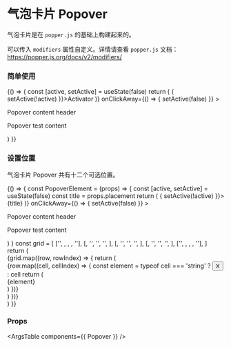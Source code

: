 
<Meta title="组件/气泡卡片 Popover" component={Popover} />

# 气泡卡片 Popover

气泡卡片是在 `popper.js` 的基础上构建起来的。

可以传入 `modifiers` 属性自定义。详情请查看 `popper.js` 文档：https://popper.js.org/docs/v2/modifiers/

### 简单使用

<Canvas>
  <Story name="Popover">
    {() => {
      const [active, setActive] = useState(false)
      return (
        <Popover
          active={active}
          activator={(
            <Button style={{ width: 112, fontSize: 15, height: 40 }} onClick={() => { setActive(!active) }}>Activator</Button>
          )}
          onClickAway={() => { setActive(false) }}
        >
          <div className="m-4 w-48 h-24">
            <p>Popover content header</p>
            <p>Popover test content</p>
          </div>
        </Popover>
      )
    }}
  </Story>
</Canvas>

### 设置位置

气泡卡片 Popover 共有十二个可选位置。

<Canvas>
  <Story name="Popover with Position">
    {() => {
      const PopoverElement = (props) => {
        const [active, setActive] = useState(false)
        const title = props.placement
        return (
          <Popover
            {...props}
            active={active}
            activator={(
              <Button style={{ width: 112, fontSize: 15, height: 40 }} onClick={() => { setActive(!active) }}>{title}</Button>
            )}
            onClickAway={() => { setActive(false) }}
          >
            <div className="m-4 w-48 h-24">
              <p>Popover content header</p>
              <p>Popover test content</p>
            </div>
          </Popover>
        )
      }
      const grid = [
        ['', <PopoverElement placement='top-start' />, <PopoverElement placement='top' />, <PopoverElement placement='top-end' />, ''],
        [<PopoverElement placement='left-start' />, '', '', '', <PopoverElement placement='right-start' />],
        [<PopoverElement placement='left' />, '', '', '', <PopoverElement placement='right' />],
        [<PopoverElement placement='left-end' />, '', '', '', <PopoverElement placement='right-end' />],
        ['', <PopoverElement placement='bottom-start' />, <PopoverElement placement='bottom' />, <PopoverElement placement='bottom-end' />, ''],
      ]
      return (
        <div className="flex flex-col items-center">
          {grid.map((row, rowIndex) => {
            return (
              <div key={rowIndex} className="row flex flex-row">
                {row.map((cell, cellIndex) => {
                  const element = typeof cell === 'string' ? <Button style={{ width: 112, fontSize: 15, height: 40, visibility: 'hidden' }}>X</Button> : cell
                  return (
                    <div key={cellIndex} className="cell m-1">{element}</div>
                  )
                })}
              </div>
            )
          })}
        </div>
      )
    }}
  </Story>
</Canvas>

### Props

<ArgsTable components={{ Popover }} />
